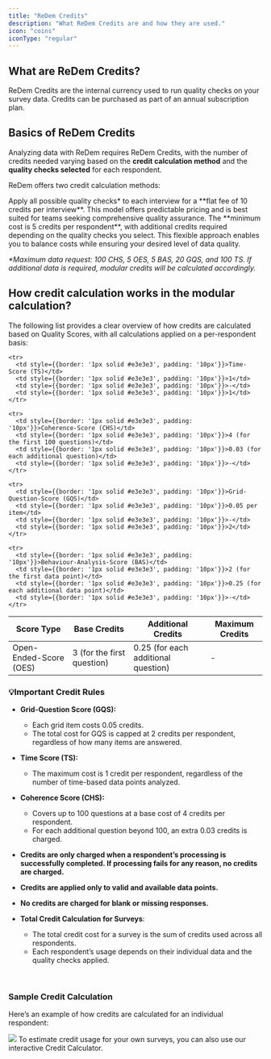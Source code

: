 ```yaml
---
title: "ReDem Credits"
description: "What ReDem Credits are and how they are used."
icon: "coins"
iconType: "regular"
---
```


## What are ReDem Credits?

ReDem Credits are the internal currency used to run quality checks on your survey data. Credits can be purchased as part of an annual subscription plan.

## Basics of ReDem Credits

Analyzing data with ReDem requires ReDem Credits, with the number of credits needed varying based on the **credit calculation method** and the **quality checks selected** for each respondent.

ReDem offers two credit calculation methods:

<CardGroup cols={2}>
  <Card title="All-inclusive" icon="infinity">
    Apply all possible quality checks* to each interview for a **flat fee of 10 credits per interview**. This model offers predictable pricing and is best suited for teams seeking comprehensive quality assurance.
  </Card>

  <Card title="Modular Calculation" icon="sliders">
    The **minimum cost is 5 credits per respondent**, with additional credits required depending on the quality checks you select. This flexible approach enables you to balance costs while ensuring your desired level of data quality.
  </Card>
</CardGroup>

_*Maximum data request: 100 CHS, 5 OES, 5 BAS, 20 GQS, and 100 TS. If additional data is required, modular credits will be calculated accordingly._

## How credit calculation works in the modular calculation?

The following list provides a clear overview of how credits are calculated based on Quality Scores, with all calculations applied on a per-respondent basis:

<table>
  <thead>
    <tr>
      <th style={{border: '1px solid #e3e3e3', padding: '10px', backgroundColor: '#F0F0F0', textAlign: 'left'}}>Score Type</th>
      <th style={{border: '1px solid #e3e3e3', padding: '10px', backgroundColor: '#F0F0F0', textAlign: 'left'}}>Base Credits</th>
      <th style={{border: '1px solid #e3e3e3', padding: '10px', backgroundColor: '#F0F0F0', textAlign: 'left'}}>Additional Credits</th>
      <th style={{border: '1px solid #e3e3e3', padding: '10px', backgroundColor: '#F0F0F0', textAlign: 'left'}}>Maximum Credits</th>
    </tr>
  </thead>

  <tbody>
    <tr>
      <td style={{border: '1px solid #e3e3e3', padding: '10px'}}>Open-Ended-Score (OES)</td>
      <td style={{border: '1px solid #e3e3e3', padding: '10px'}}>3 (for the first question)</td>
      <td style={{border: '1px solid #e3e3e3', padding: '10px'}}>0.25 (for each additional question)</td>
      <td style={{border: '1px solid #e3e3e3', padding: '10px'}}>-</td>
    </tr>

    <tr>
      <td style={{border: '1px solid #e3e3e3', padding: '10px'}}>Time-Score (TS)</td>
      <td style={{border: '1px solid #e3e3e3', padding: '10px'}}>1</td>
      <td style={{border: '1px solid #e3e3e3', padding: '10px'}}>-</td>
      <td style={{border: '1px solid #e3e3e3', padding: '10px'}}>1</td>
    </tr>

    <tr>
      <td style={{border: '1px solid #e3e3e3', padding: '10px'}}>Coherence-Score (CHS)</td>
      <td style={{border: '1px solid #e3e3e3', padding: '10px'}}>4 (for the first 100 questions)</td>
      <td style={{border: '1px solid #e3e3e3', padding: '10px'}}>0.03 (for each additional question)</td>
      <td style={{border: '1px solid #e3e3e3', padding: '10px'}}>-</td>
    </tr>

    <tr>
      <td style={{border: '1px solid #e3e3e3', padding: '10px'}}>Grid-Question-Score (GQS)</td>
      <td style={{border: '1px solid #e3e3e3', padding: '10px'}}>0.05 per item</td>
      <td style={{border: '1px solid #e3e3e3', padding: '10px'}}>-</td>
      <td style={{border: '1px solid #e3e3e3', padding: '10px'}}>2</td>
    </tr>

    <tr>
      <td style={{border: '1px solid #e3e3e3', padding: '10px'}}>Behaviour-Analysis-Score (BAS)</td>
      <td style={{border: '1px solid #e3e3e3', padding: '10px'}}>2 (for the first data point)</td>
      <td style={{border: '1px solid #e3e3e3', padding: '10px'}}>0.25 (for each additional data point)</td>
      <td style={{border: '1px solid #e3e3e3', padding: '10px'}}>-</td>
    </tr>
  </tbody>
</table>

### 💡Important Credit Rules

* **Grid-Question Score (GQS):** 
  * Each grid item costs 0.05 credits.
  * The total cost for GQS is capped at 2 credits per respondent, regardless of how many items are answered.

* **Time Score (TS):** 
  * The maximum cost is 1 credit per respondent, regardless of the number of time-based data points analyzed.

* **Coherence Score (CHS):** 
  * Covers up to 100 questions at a base cost of 4 credits per respondent.
  * For each additional question beyond 100, an extra 0.03 credits is charged.

* **Credits are only charged when a respondent’s processing is successfully completed. If processing fails for any reason, no credits are charged.** 

* **Credits are applied only to valid and available data points.**

* **No credits are charged for blank or missing responses.**

* **Total Credit Calculation for Surveys**:
  * The total credit cost for a survey is the sum of credits used across all respondents.
  * Each respondent’s usage depends on their individual data and the quality checks applied.

<br />

### Sample Credit Calculation

Here’s an example of how credits are calculated for an individual respondent:

<img classname="block dark:hidden" src="/images/Credit-Calculation-Example.png" />


<Card title="Try our Credit Calculator" icon="calculator" href="https://app.beta.redem.io/playground/credit-roi-calculator" >
To estimate credit usage for your own surveys, you can also use our interactive Credit Calculator.
</Card>
